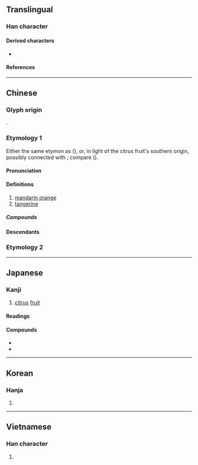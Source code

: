 {{also|某}}
{{character info/new}}
==Translingual==

===Han character===
{{Han char|rn=75|rad=木|as=05|sn=9|four=44970|canj=DTM|ids=⿰木甘}}

====Derived characters====
* {{l|mul|[[𦴑]], [[䈤]]}}

====References====
{{Han ref|kx=0519.020|dkj=14619|dj=0907.010|hdz=21177.030|uh=67D1}}

----

==Chinese==
{{zh-forms|alt=甘}}

===Glyph origin===
{{Han etym}}
{{Han compound|木|甘|ls=psc|c1=s|c2=p|t1=wood; tree}}.

===Etymology 1===
Either the same etymon as {{och-l|甘|sweet}} ({{zh-ref|Wang, 1982}}), or, in light of the citrus fruit's southern origin, possibly connected with {{w|Autroasiatic languages|Austroasiatic}}; compare {{cog|mkh-pro|*lŋaam}} ({{zh-ref|Schuessler, 2007||sweet}}).

====Pronunciation====
{{zh-pron
|m=gān
|c=gam1
|mn=kam/xm,qz:kaⁿ
|mn_note=kam - literary; kaⁿ - vernacular
|mc=y
|oc=y
|ma=
|cat=n
}}

====Definitions====
{{zh-hanzi}}

# [[mandarin orange]]
# [[tangerine]]

=====Compounds=====
{{zh-der|柑子|柑橘|傳柑|刺柑|佛手柑|椪柑|柑桔|油柑|栟柑|柑香酒|柑果|橘柑|金柑|雙柑斗酒|蜜柑}}

====Descendants====
{{CJKV||||cam}}

===Etymology 2===
{{zh-see|拑|o}}

----

==Japanese==

===Kanji===
{{ja-kanji|grade=|rs=木05}}

# [[citrus]] [[fruit]]

====Readings====
{{ja-readings
|goon=かん<かん<かむ
|kanon=かん<かん<かむ
|kun=みかん-
}}

====Compounds====
* {{ja-r|椪%柑|ぽん%かん|[[w:ponkan|ponkan]]}}
* {{ja-r|蜜%柑|み%かん|[[mandarin orange]]}}

----

==Korean==

===Hanja===
{{ko-hanja|hangeul=[[감]], [[검]]|eumhun=|rv=gam, geom|mr=kam, kŏm|y=kam, kem}}

# {{defn|lang=ko|sort=木05}}

----

==Vietnamese==

===Han character===
{{vi-hantu|[[cam]], [[cùm]]|rs=木05}}

# {{defn|lang=vi|sort=木05}}